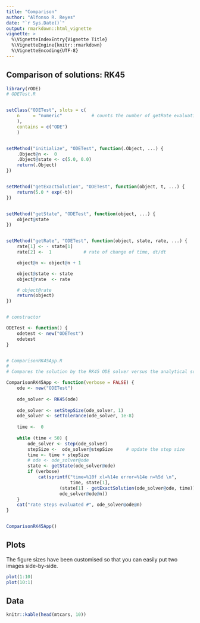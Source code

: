 ```yaml
---
title: "Comparison"
author: "Alfonso R. Reyes"
date: "`r Sys.Date()`"
output: rmarkdown::html_vignette
vignette: >
  %\VignetteIndexEntry{Vignette Title}
  %\VignetteEngine{knitr::rmarkdown}
  %\VignetteEncoding{UTF-8}
---
```



## Comparison of solutions: RK45

```r
library(rODE)
# ODETest.R


setClass("ODETest", slots = c(
    n     = "numeric"           # counts the number of getRate evaluations
    ),
    contains = c("ODE")
    )


setMethod("initialize", "ODETest", function(.Object, ...) {
    .Object@n <-  0
    .Object@state <- c(5.0, 0.0)
    return(.Object)
})


setMethod("getExactSolution", "ODETest", function(object, t, ...) {
    return(5.0 * exp(-t))
})


setMethod("getState", "ODETest", function(object, ...) {
    object@state
})


setMethod("getRate", "ODETest", function(object, state, rate, ...) {
    rate[1] <- - state[1]
    rate[2] <-  1            # rate of change of time, dt/dt

    object@n <- object@n + 1

    object@state <- state
    object@rate  <- rate

    # object@rate
    return(object)
})


# constructor

ODETest <- function() {
    odetest <- new("ODETest")
    odetest
}


# ComparisonRK45App.R
#
# Compares the solution by the RK45 ODE solver versus the analytical solution

ComparisonRK45App <- function(verbose = FALSE) {
    ode <- new("ODETest")
    
    ode_solver <- RK45(ode)
    
    ode_solver <- setStepSize(ode_solver, 1)
    ode_solver <- setTolerance(ode_solver, 1e-8)
    
    time <-  0
    
    while (time < 50) {
        ode_solver <- step(ode_solver)
        stepSize <-  ode_solver@stepSize     # update the step size
        time <- time + stepSize
        # ode <- ode_solver@ode
        state <- getState(ode_solver@ode)
        if (verbose)
            cat(sprintf("time=%10f xl=%14e error=%14e n=%5d \n", 
                        time, state[1],
                    (state[1] - getExactSolution(ode_solver@ode, time)),
                    ode_solver@ode@n))
    }
    cat("rate steps evaluated #", ode_solver@ode@n)
}


ComparisonRK45App()
```



## Plots

The figure sizes have been customised so that you can easily put two images side-by-side. 

```r
plot(1:10)
plot(10:1)
```


## Data


```r
knitr::kable(head(mtcars, 10))
```

